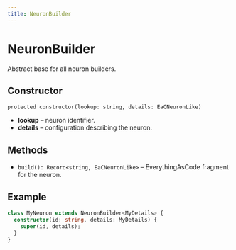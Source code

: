 ```yaml
---
title: NeuronBuilder
---
```


# NeuronBuilder

Abstract base for all neuron builders.

## Constructor

`protected constructor(lookup: string, details: EaCNeuronLike)`

- **lookup** – neuron identifier.
- **details** – configuration describing the neuron.

## Methods

- `build(): Record<string, EaCNeuronLike>` – EverythingAsCode fragment for the neuron.

## Example

```ts
class MyNeuron extends NeuronBuilder<MyDetails> {
  constructor(id: string, details: MyDetails) {
    super(id, details);
  }
}
```

